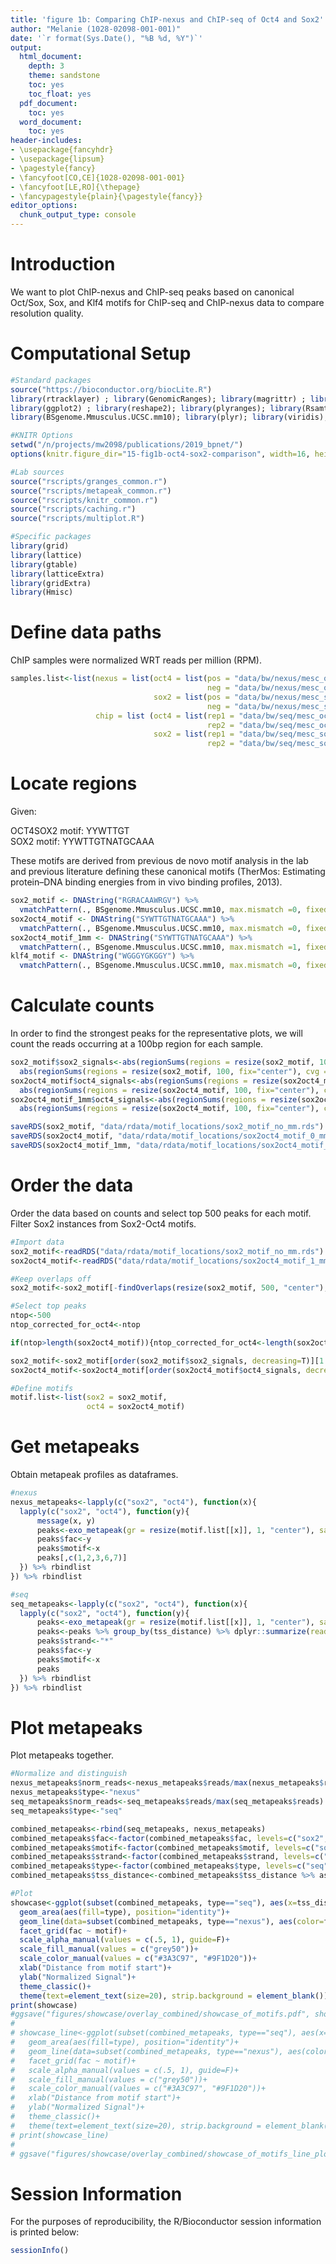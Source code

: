 ```yaml
---
title: 'figure 1b: Comparing ChIP-nexus and ChIP-seq of Oct4 and Sox2'
author: "Melanie (1028-02098-001-001)"
date: '`r format(Sys.Date(), "%B %d, %Y")`'
output:
  html_document:
    depth: 3
    theme: sandstone
    toc: yes
    toc_float: yes
  pdf_document:
    toc: yes
  word_document:
    toc: yes
header-includes:
- \usepackage{fancyhdr}
- \usepackage{lipsum}
- \pagestyle{fancy}
- \fancyfoot[CO,CE]{1028-02098-001-001}
- \fancyfoot[LE,RO]{\thepage}
- \fancypagestyle{plain}{\pagestyle{fancy}}
editor_options:
  chunk_output_type: console
---
```


# Introduction

We want to plot ChIP-nexus and ChIP-seq peaks based on canonical Oct/Sox, Sox, and Klf4 motifs for ChIP-seq and ChIP-nexus data to compare resolution quality.

# Computational Setup

```r
#Standard packages
source("https://bioconductor.org/biocLite.R")
library(rtracklayer) ; library(GenomicRanges); library(magrittr) ; library(Biostrings)
library(ggplot2) ; library(reshape2); library(plyranges); library(Rsamtools); library(data.table)
library(BSgenome.Mmusculus.UCSC.mm10); library(plyr); library(viridis); library(dplyr)

#KNITR Options
setwd("/n/projects/mw2098/publications/2019_bpnet/")
options(knitr.figure_dir="15-fig1b-oct4-sox2-comparison", width=16, height=20)

#Lab sources
source("rscripts/granges_common.r")
source("rscripts/metapeak_common.r")
source("rscripts/knitr_common.r")
source("rscripts/caching.r")
source("rscripts/multiplot.R")

#Specific packages
library(grid)
library(lattice)
library(gtable)
library(latticeExtra)
library(gridExtra)
library(Hmisc)
```

# Define data paths

ChIP samples were normalized WRT reads per million (RPM).

```r
samples.list<-list(nexus = list(oct4 = list(pos = "data/bw/nexus/mesc_oct4_nexus_combined_filtered_normalized_positive.bw",
                                            neg = "data/bw/nexus/mesc_oct4_nexus_combined_filtered_normalized_negative.bw"),
                                sox2 = list(pos = "data/bw/nexus/mesc_sox2_nexus_combined_filtered_normalized_positive.bw",
                                            neg = "data/bw/nexus/mesc_sox2_nexus_combined_filtered_normalized_negative.bw")),
                   chip = list (oct4 = list(rep1 = "data/bw/seq/mesc_oct4_seq_1_normalized.bw",
                                            rep2 = "data/bw/seq/mesc_oct4_seq_2_normalized.bw"),
                                sox2 = list(rep1 = "data/bw/seq/mesc_sox2_seq_1_normalized.bw",
                                            rep2 = "data/bw/seq/mesc_sox2_seq_2_normalized.bw")))
```

# Locate regions

Given:

OCT4SOX2 motif: YYWTTGT  
SOX2 motif: YYWTTGTNATGCAAA  

These motifs are derived from previous de novo motif analysis in the lab and previous literature defining these canonical motifs (TherMos: Estimating protein–DNA binding energies from in vivo binding profiles, 2013). 

```r
sox2_motif <- DNAString("RGRACAAWRGV") %>% 
  vmatchPattern(., BSgenome.Mmusculus.UCSC.mm10, max.mismatch =0, fixed = "subject") 
sox2oct4_motif <- DNAString("SYWTTGTNATGCAAA") %>% 
  vmatchPattern(., BSgenome.Mmusculus.UCSC.mm10, max.mismatch =0, fixed = "subject") 
sox2oct4_motif_1mm <- DNAString("SYWTTGTNATGCAAA") %>% 
  vmatchPattern(., BSgenome.Mmusculus.UCSC.mm10, max.mismatch =1, fixed = "subject") 
klf4_motif <- DNAString("WGGGYGKGGY") %>% 
  vmatchPattern(., BSgenome.Mmusculus.UCSC.mm10, max.mismatch =0, fixed = "subject")
```

# Calculate counts

In order to find the strongest peaks for the representative plots, we will count the reads occurring at a 100bp region for each sample.

```r
sox2_motif$sox2_signals<-abs(regionSums(regions = resize(sox2_motif, 100, fix="center"), cvg = samples.list$nexus$sox2$pos)) + 
  abs(regionSums(regions = resize(sox2_motif, 100, fix="center"), cvg = samples.list$nexus$sox2$neg))
sox2oct4_motif$oct4_signals<-abs(regionSums(regions = resize(sox2oct4_motif, 100, fix="center"), cvg = samples.list$nexus$oct4$pos)) + 
  abs(regionSums(regions = resize(sox2oct4_motif, 100, fix="center"), cvg = samples.list$nexus$oct4$neg))
sox2oct4_motif_1mm$oct4_signals<-abs(regionSums(regions = resize(sox2oct4_motif_1mm, 100, fix="center"), cvg = samples.list$nexus$oct4$pos)) + 
  abs(regionSums(regions = resize(sox2oct4_motif, 100, fix="center"), cvg = samples.list$nexus$oct4$neg))

saveRDS(sox2_motif, "data/rdata/motif_locations/sox2_motif_no_mm.rds")
saveRDS(sox2oct4_motif, "data/rdata/motif_locations/sox2oct4_motif_0_mm.rds")
saveRDS(sox2oct4_motif_1mm, "data/rdata/motif_locations/sox2oct4_motif_1_mm.rds")
```

# Order the data 

Order the data based on counts and select top 500 peaks for each motif. Filter Sox2 instances from Sox2-Oct4 motifs.

```r
#Import data
sox2_motif<-readRDS("data/rdata/motif_locations/sox2_motif_no_mm.rds") %>% keepStandardChromosomes(pruning.mode = "coarse", species = "Mus_musculus")
sox2oct4_motif<-readRDS("data/rdata/motif_locations/sox2oct4_motif_1_mm.rds") %>% keepStandardChromosomes(pruning.mode = "coarse", species = "Mus_musculus")

#Keep overlaps off
sox2_motif<-sox2_motif[-findOverlaps(resize(sox2_motif, 500, "center"), resize(sox2oct4_motif, 500, "center"))@from]

#Select top peaks
ntop<-500
ntop_corrected_for_oct4<-ntop

if(ntop>length(sox2oct4_motif)){ntop_corrected_for_oct4<-length(sox2oct4_motif)}

sox2_motif<-sox2_motif[order(sox2_motif$sox2_signals, decreasing=T)][1:(ntop)] 
sox2oct4_motif<-sox2oct4_motif[order(sox2oct4_motif$oct4_signals, decreasing=T)][1:ntop_corrected_for_oct4]

#Define motifs
motif.list<-list(sox2 = sox2_motif,
                 oct4 = sox2oct4_motif)
```

# Get metapeaks

Obtain metapeak profiles as dataframes.

```r
#nexus
nexus_metapeaks<-lapply(c("sox2", "oct4"), function(x){
  lapply(c("sox2", "oct4"), function(y){
      message(x, y)
      peaks<-exo_metapeak(gr = resize(motif.list[[x]], 1, "center"), sample = samples.list$nexus[[y]], upstream = 200, downstream = 200) 
      peaks$fac<-y
      peaks$motif<-x
      peaks[,c(1,2,3,6,7)]
  }) %>% rbindlist
}) %>% rbindlist

#seq
seq_metapeaks<-lapply(c("sox2", "oct4"), function(x){
  lapply(c("sox2", "oct4"), function(y){
      peaks<-exo_metapeak(gr = resize(motif.list[[x]], 1, "center"), sample = list(pos=samples.list$chip[[y]]$rep1, neg=samples.list$chip[[y]]$rep2), upstream = 200, downstream = 200)
      peaks<-peaks %>% group_by(tss_distance) %>% dplyr::summarize(reads=sum(abs(reads))/2)
      peaks$strand<-"*"
      peaks$fac<-y
      peaks$motif<-x
      peaks
  }) %>% rbindlist
}) %>% rbindlist
```

# Plot metapeaks

Plot metapeaks together.

```r
#Normalize and distinguish
nexus_metapeaks$norm_reads<-nexus_metapeaks$reads/max(nexus_metapeaks$reads)
nexus_metapeaks$type<-"nexus"
seq_metapeaks$norm_reads<-seq_metapeaks$reads/max(seq_metapeaks$reads)
seq_metapeaks$type<-"seq"

combined_metapeaks<-rbind(seq_metapeaks, nexus_metapeaks)
combined_metapeaks$fac<-factor(combined_metapeaks$fac, levels=c("sox2", "oct4"), labels=c("Sox2 ChIP", "Oct4 ChIP"))
combined_metapeaks$motif<-factor(combined_metapeaks$motif, levels=c("sox2", "oct4"), labels=c("Sox2 Motif", "Sox2-Oct4 Motif"))
combined_metapeaks$strand<-factor(combined_metapeaks$strand, levels=c("*", "-", "+"))
combined_metapeaks$type<-factor(combined_metapeaks$type, levels=c("seq", "nexus"))
combined_metapeaks$tss_distance<-combined_metapeaks$tss_distance %>% as.character %>% as.numeric

#Plot
showcase<-ggplot(subset(combined_metapeaks, type=="seq"), aes(x=tss_distance, y=norm_reads))+
  geom_area(aes(fill=type), position="identity")+
  geom_line(data=subset(combined_metapeaks, type=="nexus"), aes(color=fac))+
  facet_grid(fac ~ motif)+
  scale_alpha_manual(values = c(.5, 1), guide=F)+
  scale_fill_manual(values = c("grey50"))+
  scale_color_manual(values = c("#3A3C97", "#9F1D20"))+
  xlab("Distance from motif start")+
  ylab("Normalized Signal")+
  theme_classic()+
  theme(text=element_text(size=20), strip.background = element_blank())
print(showcase)
#ggsave("figures/showcase/overlay_combined/showcase_of_motifs.pdf", showcase, height=12, width=12)
# 
# showcase_line<-ggplot(subset(combined_metapeaks, type=="seq"), aes(x=tss_distance, y=norm_reads))+
#   geom_area(aes(fill=type), position="identity")+
#   geom_line(data=subset(combined_metapeaks, type=="nexus"), aes(color=fac, group=strand))+
#   facet_grid(fac ~ motif)+
#   scale_alpha_manual(values = c(.5, 1), guide=F)+
#   scale_fill_manual(values = c("grey50"))+
#   scale_color_manual(values = c("#3A3C97", "#9F1D20"))+
#   xlab("Distance from motif start")+
#   ylab("Normalized Signal")+
#   theme_classic()+
#   theme(text=element_text(size=20), strip.background = element_blank())
# print(showcase_line)
# 
# ggsave("figures/showcase/overlay_combined/showcase_of_motifs_line_plot.pdf", showcase_line, height=12, width=12)
```

# Session Information

For the purposes of reproducibility, the R/Bioconductor session information is printed below:

```r
sessionInfo()
```













